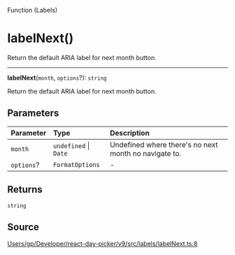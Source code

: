 <SectionTitle>Function (Labels)</SectionTitle>

# labelNext()

<Description>
Return the default ARIA label for next month button.
</Description>

---

<a id="undefined" name="undefined"></a>

<SignatureMemberIdentifier>**labelNext**(`month`, `options`?): `string`</SignatureMemberIdentifier>

Return the default ARIA label for next month button.

## Parameters

| Parameter | Type | Description |
| :------ | :------ | :------ |
| `month` | `undefined` \| `Date` | Undefined where there's no next month no navigate to. |
| `options`? | `FormatOptions` | - |

## Returns

`string`

## Source

[Users/gp/Developer/react-day-picker/v9/src/labels/labelNext.ts:8](https://github.com/gpbl/react-day-picker/blob/b97c86295/src/labels/labelNext.ts#L8)
